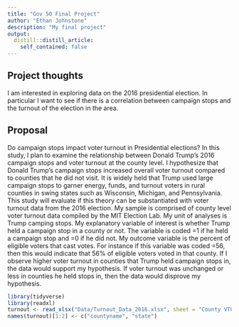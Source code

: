 ```yaml
---
title: "Gov 50 Final Project"
author: "Ethan Johnstone"
description: "My final project"
output:
  distill::distill_article:
    self_contained: false
---
```


## Project thoughts

I am interested in exploring data on the 2016 presidential election. In particular I want to see if there is a correlation between campaign stops and the turnout of the election in the area.


## Proposal

Do campaign stops impact voter turnout in Presidential elections? In this study, I plan to examine the relationship between Donald Trump's 2016 campaign stops and voter turnout at the county level. I hypothesize that Donald Trump's campaign stops increased overall voter turnout compared to counties that he did not visit. It is widely held that Trump used large campaign stops to garner energy, funds, and turnout voters in rural counties in swing states such as Wisconsin, Michigan, and Pennsylvania. This study will evaluate if this theory can be substantiated with voter turnout data from the 2016 election. My sample is comprised of county level voter turnout data compiled by the MIT Election Lab. My unit of analyses is Trump camping stops. My explanatory variable of interest is whether Trump held a campaign stop in a county or not. The variable is coded =1 if he held a campaign stop and =0 if he did not. My outcome variable is the percent of eligible voters that cast votes. For instance if this variable was coded =56, then this would indicate that 56% of eligible voters voted in that county. If I observe higher voter turnout in counties that Trump held campaign stops in, the data would support my hypothesis. If voter turnout was unchanged or less in counties he held stops in, then the data would disprove my hypothesis.











```r
library(tidyverse)
library(readxl)
turnout <- read_xlsx("Data/Turnout_Data_2016.xlsx", sheet = "County VTO")
names(turnout)[1:2] <- c("countyname", "state")
```

